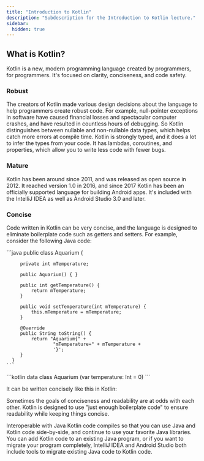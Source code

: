 ```yaml
---
title: "Introduction to Kotlin"
description: "Subdescription for the Introduction to Kotlin lecture."
sidebar:
  hidden: true
---
```



## What is Kotlin?

Kotlin is a new, modern programming language created by programmers, for programmers. It's focused on clarity, conciseness, and code safety.

### Robust

The creators of Kotlin made various design decisions about the language to help programmers create robust code. For example, null-pointer exceptions in software have caused financial losses and spectacular computer crashes, and have resulted in countless hours of debugging. So Kotlin distinguishes between nullable and non-nullable data types, which helps catch more errors at compile time. Kotlin is strongly typed, and it does a lot to infer the types from your code. It has lambdas, coroutines, and properties, which allow you to write less code with fewer bugs.

### Mature

Kotlin has been around since 2011, and was released as open source in 2012. It reached version 1.0 in 2016, and since 2017 Kotlin has been an officially supported language for building Android apps. It's included with the IntelliJ IDEA as well as Android Studio 3.0 and later.

### Concise

Code written in Kotlin can be very concise, and the language is designed to eliminate boilerplate code such as getters and setters. For example, consider the following Java code:


<Tabs>
  <TabItem label="Java">
    ```java
      public class Aquarium {

         private int mTemperature;

         public Aquarium() { }

         public int getTemperature() {
             return mTemperature;
         }

         public void setTemperature(int mTemperature) {
             this.mTemperature = mTemperature;
         }

         @Override
         public String toString() {
             return "Aquarium{" +
                     "mTemperature=" + mTemperature +
                     '}';
         }
      }
    ```
  </TabItem>
  <TabItem label="Kotlin">
    ```kotlin
      data class Aquarium (var temperature: Int = 0)
    ```
  </TabItem>
</Tabs>


It can be written concisely like this in Kotlin:


Sometimes the goals of conciseness and readability are at odds with each other. Kotlin is designed to use "just enough boilerplate code" to ensure readability while keeping things concise.

Interoperable with Java
Kotlin code compiles so that you can use Java and Kotlin code side-by-side, and continue to use your favorite Java libraries. You can add Kotlin code to an existing Java program, or if you want to migrate your program completely, IntelliJ IDEA and Android Studio both include tools to migrate existing Java code to Kotlin code.

